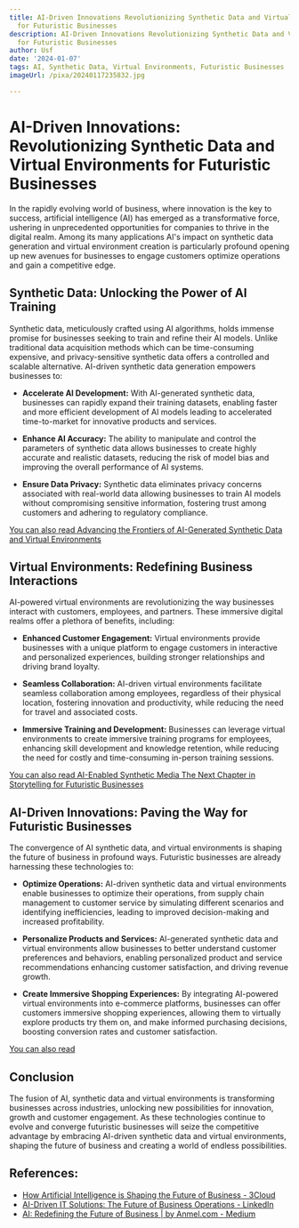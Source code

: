 ```yaml
---
title: AI-Driven Innovations Revolutionizing Synthetic Data and Virtual Environments
  for Futuristic Businesses
description: AI-Driven Innovations Revolutionizing Synthetic Data and Virtual Environments
  for Futuristic Businesses
author: Usf
date: '2024-01-07'
tags: AI, Synthetic Data, Virtual Environments, Futuristic Businesses
imageUrl: /pixa/20240117235832.jpg

---
```

# AI-Driven Innovations: Revolutionizing Synthetic Data and Virtual  Environments  for Futuristic Businesses

In the rapidly evolving world of business, where innovation is the key to success,  artificial intelligence (AI) has emerged as a transformative force, ushering in unprecedented opportunities for companies to thrive in the digital realm. Among its many applications AI's  impact on synthetic data generation and virtual environment creation is particularly profound opening up  new avenues for businesses to engage customers optimize operations  and gain a competitive edge.

## Synthetic Data: Unlocking the Power of AI Training

Synthetic  data, meticulously crafted using AI algorithms, holds immense promise for businesses seeking  to train and refine their AI models. Unlike traditional data acquisition  methods which can be time-consuming expensive, and privacy-sensitive  synthetic data offers a controlled and scalable alternative. AI-driven synthetic data generation empowers businesses to:

- **Accelerate AI Development:** With AI-generated  synthetic  data, businesses  can rapidly expand their training datasets, enabling faster and more efficient  development of AI models leading to accelerated time-to-market for innovative products and services.

- **Enhance AI Accuracy:** The ability to manipulate and control the parameters of synthetic data allows businesses to create highly accurate and realistic datasets, reducing the  risk  of model bias and improving the overall  performance of  AI  systems.

-  **Ensure Data Privacy:** Synthetic data  eliminates privacy concerns associated with real-world data allowing businesses to train AI models without compromising sensitive information, fostering trust among customers and adhering to regulatory compliance.

[You can also read Advancing the Frontiers of AI-Generated Synthetic  Data and Virtual Environments](Advancing%20the%20Frontiers%20of%20AI-Generated%20Synthetic%20Data%20and%20Virtual%20Environments)


## Virtual  Environments: Redefining Business Interactions

AI-powered virtual environments are revolutionizing the way businesses interact with customers, employees,  and partners. These immersive  digital realms offer a plethora of benefits, including:

- **Enhanced Customer Engagement:** Virtual environments provide  businesses with a unique platform  to engage customers in interactive and personalized experiences, building stronger relationships and driving brand loyalty.

- **Seamless Collaboration:** AI-driven virtual environments  facilitate seamless collaboration among employees,  regardless of their physical location, fostering innovation and productivity, while reducing the need for travel and associated  costs.

-  **Immersive Training and Development:** Businesses can leverage virtual environments to create immersive training programs for employees, enhancing skill  development and knowledge retention,  while  reducing the need for costly and time-consuming in-person training sessions.

[You can also read AI-Enabled  Synthetic Media The Next Chapter in Storytelling for Futuristic Businesses](AI-Enabled%20Synthetic%20Media%20The%20Next%20Chapter%20in%20Storytelling%20for%20Futuristic%20Businesses)


## AI-Driven Innovations: Paving the Way for Futuristic Businesses

The convergence  of AI synthetic data, and virtual environments is shaping the future of business in profound ways. Futuristic businesses are already  harnessing these  technologies to:

-  **Optimize  Operations:** AI-driven synthetic data and virtual environments enable businesses to optimize their operations, from  supply chain management  to customer service by simulating different scenarios and identifying inefficiencies, leading to improved decision-making and increased profitability.

- **Personalize Products and Services:** AI-generated  synthetic data and virtual environments allow businesses to better understand customer preferences and behaviors, enabling personalized product and service recommendations enhancing customer satisfaction, and driving revenue growth.

- **Create Immersive Shopping Experiences:** By integrating AI-powered virtual environments into e-commerce platforms, businesses can offer customers immersive shopping experiences, allowing them to  virtually explore products try them  on,  and make informed purchasing  decisions,  boosting conversion rates and customer satisfaction.

[You can also read ]()


## Conclusion

The fusion of  AI, synthetic data and virtual environments is transforming businesses across industries, unlocking new possibilities for  innovation, growth and  customer  engagement. As these  technologies continue  to evolve and converge futuristic businesses will seize the  competitive advantage by embracing  AI-driven synthetic data and virtual environments, shaping the future of business and creating a world  of endless possibilities.

## References:
- [How Artificial Intelligence is Shaping the Future of Business - 3Cloud](https://3cloudsolutions.com/resources/how-artificial-intelligence-is-shaping-the-future-of-business/)
- [AI-Driven IT Solutions: The Future of Business Operations - LinkedIn](https://www.linkedin.com/pulse/ai-driven-solutions-future-business-operations-superiorcodelabs)
- [AI: Redefining the Future of Business | by Anmel.com - Medium](https://medium.com/@anmel/ai-redefining-the-future-of-business-52b8248f09f5)
